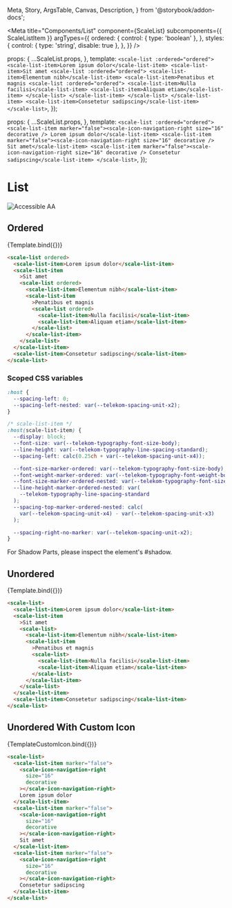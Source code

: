   Meta,
  Story,
  ArgsTable,
  Canvas,
  Description,
} from '@storybook/addon-docs';

<Meta
  title="Components/List"
  component={ScaleList}
  subcomponents={{ ScaleListItem }}
  argTypes={{
    ordered: {
      control: { type: 'boolean' },
    },
    styles: {
      control: { type: 'string', disable: true },
    },
  }}
/>

  props: {
    ...ScaleList.props,
  },
  template: `
    <scale-list :ordered="ordered">
      <scale-list-item>Lorem ipsum dolor</scale-list-item>
      <scale-list-item>Sit amet
        <scale-list :ordered="ordered">
          <scale-list-item>Elementum nibh</scale-list-item>
          <scale-list-item>Penatibus et magnis
            <scale-list :ordered="ordered">
              <scale-list-item>Nulla facilisi</scale-list-item>
              <scale-list-item>Aliquam etiam</scale-list-item>
            </scale-list>
          </scale-list-item>
        </scale-list>
      </scale-list-item>
      <scale-list-item>Consetetur sadipscing</scale-list-item>
    </scale-list>
  `,
});

  props: {
    ...ScaleList.props,
  },
  template: `
    <scale-list :ordered="ordered">
      <scale-list-item marker="false"><scale-icon-navigation-right size="16" decorative /> Lorem ipsum dolor</scale-list-item>
      <scale-list-item marker="false"><scale-icon-navigation-right size="16" decorative /> Sit amet</scale-list-item>
      <scale-list-item marker="false"><scale-icon-navigation-right size="16" decorative /> Consetetur sadipscing</scale-list-item>
    </scale-list>
  `,
});

<div
  style={{
    display: 'inline-flex',
    alignItems: 'center',
    justifyContent: 'space-between',
    width: '100%',
  }}
>
  <h1>List</h1>
  <img src="assets/aa.png" alt="Accessible AA" />
</div>

## Ordered

<Canvas withSource="none">
  <Story name="Ordered" args={{ ordered: true }}>
    {Template.bind({})}
  </Story>
</Canvas>

<ArgsTable story="Ordered" />

```html
<scale-list ordered>
  <scale-list-item>Lorem ipsum dolor</scale-list-item>
  <scale-list-item
    >Sit amet
    <scale-list ordered>
      <scale-list-item>Elementum nibh</scale-list-item>
      <scale-list-item
        >Penatibus et magnis
        <scale-list ordered>
          <scale-list-item>Nulla facilisi</scale-list-item>
          <scale-list-item>Aliquam etiam</scale-list-item>
        </scale-list>
      </scale-list-item>
    </scale-list>
  </scale-list-item>
  <scale-list-item>Consetetur sadipscing</scale-list-item>
</scale-list>
```

### Scoped CSS variables

```css
:host {
  --spacing-left: 0;
  --spacing-left-nested: var(--telekom-spacing-unit-x2);
}

/* scale-list-item */
:host(scale-list-item) {
  --display: block;
  --font-size: var(--telekom-typography-font-size-body);
  --line-height: var(--telekom-typography-line-spacing-standard);
  --spacing-left: calc(0.25ch + var(--telekom-spacing-unit-x4));

  --font-size-marker-ordered: var(--telekom-typography-font-size-body);
  --font-weight-marker-ordered: var(--telekom-typography-font-weight-bold);
  --font-size-marker-ordered-nested: var(--telekom-typography-font-size-small);
  --line-height-marker-ordered-nested: var(
    --telekom-typography-line-spacing-standard
  );
  --spacing-top-marker-ordered-nested: calc(
    var(--telekom-spacing-unit-x4) - var(--telekom-spacing-unit-x3)
  );

  --spacing-right-no-marker: var(--telekom-spacing-unit-x2);
}
```

For Shadow Parts, please inspect the element's #shadow.

## Unordered

<Canvas withSource="none">
  <Story name="Unordered" args={{ ordered: false }}>
    {Template.bind({})}
  </Story>
</Canvas>

```html
<scale-list>
  <scale-list-item>Lorem ipsum dolor</scale-list-item>
  <scale-list-item
    >Sit amet
    <scale-list>
      <scale-list-item>Elementum nibh</scale-list-item>
      <scale-list-item
        >Penatibus et magnis
        <scale-list>
          <scale-list-item>Nulla facilisi</scale-list-item>
          <scale-list-item>Aliquam etiam</scale-list-item>
        </scale-list>
      </scale-list-item>
    </scale-list>
  </scale-list-item>
  <scale-list-item>Consetetur sadipscing</scale-list-item>
</scale-list>
```

## Unordered With Custom Icon

<Canvas withSource="none">
  <Story name="Unordered With Custom Icon" args={{ ordered: false }}>
    {TemplateCustomIcon.bind({})}
  </Story>
</Canvas>

```html
<scale-list>
  <scale-list-item marker="false">
    <scale-icon-navigation-right
      size="16"
      decorative
    ></scale-icon-navigation-right>
    Lorem ipsum dolor
  </scale-list-item>
  <scale-list-item marker="false">
    <scale-icon-navigation-right
      size="16"
      decorative
    ></scale-icon-navigation-right>
    Sit amet
  </scale-list-item>
  <scale-list-item marker="false">
    <scale-icon-navigation-right
      size="16"
      decorative
    ></scale-icon-navigation-right>
    Consetetur sadipscing
  </scale-list-item>
</scale-list>
```
